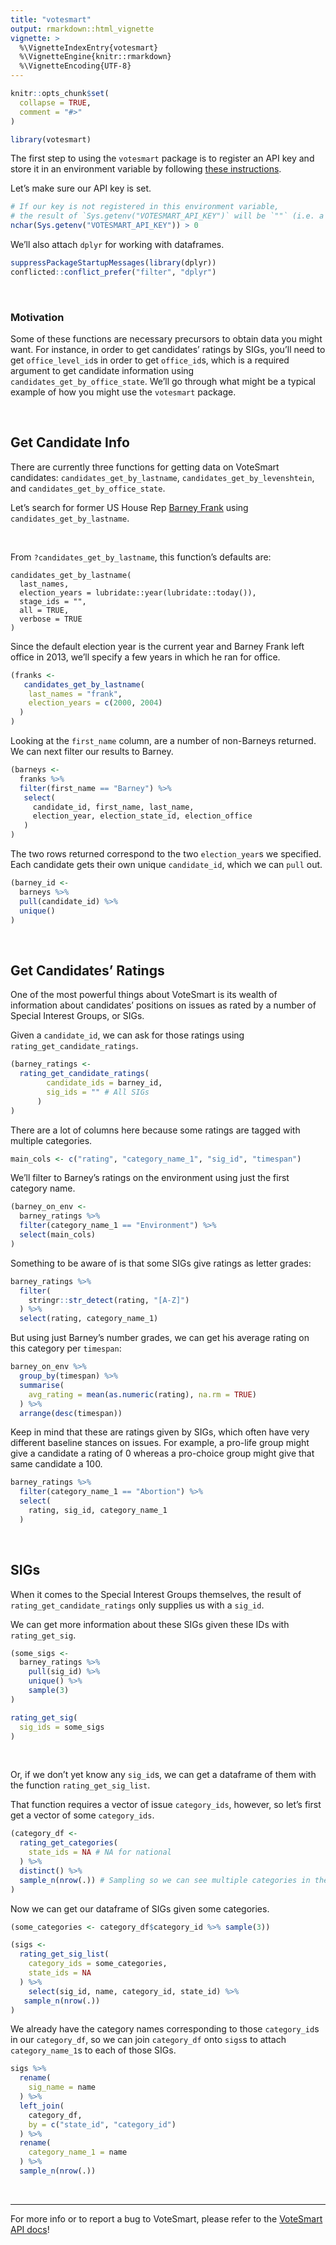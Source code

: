 ```yaml
---
title: "votesmart"
output: rmarkdown::html_vignette
vignette: >
  %\VignetteIndexEntry{votesmart}
  %\VignetteEngine{knitr::rmarkdown}
  %\VignetteEncoding{UTF-8}
---
```


```r
knitr::opts_chunk$set(
  collapse = TRUE,
  comment = "#>"
)
```


```r
library(votesmart)
```

The first step to using the `votesmart` package is to register an API key and store it in an environment variable by following [these instructions](https://github.com/decktools/votesmart#api-keys).

Let's make sure our API key is set. 

```r
# If our key is not registered in this environment variable, 
# the result of `Sys.getenv("VOTESMART_API_KEY")` will be `""` (i.e. a string of `nchar` 0)
nchar(Sys.getenv("VOTESMART_API_KEY")) > 0
```

We'll also attach `dplyr` for working with dataframes.

```r
suppressPackageStartupMessages(library(dplyr))
conflicted::conflict_prefer("filter", "dplyr")
```

<br>

### Motivation

Some of these functions are necessary precursors to obtain data you might want. For instance, in order to get candidates' ratings by SIGs, you'll need to get `office_level_id`s in order to get `office_id`s, which is a required argument to get candidate information using `candidates_get_by_office_state`. We'll go through what might be a typical example of how you might use the `votesmart` package.

<br>

## Get Candidate Info

There are currently three functions for getting data on VoteSmart candidates: `candidates_get_by_lastname`, `candidates_get_by_levenshtein`, and `candidates_get_by_office_state`.

Let's search for former US House Rep [Barney Frank](https://en.wikipedia.org/wiki/Barney_Frank) using `candidates_get_by_lastname`.

<br>

From `?candidates_get_by_lastname`, this function's defaults are:

```
candidates_get_by_lastname(
  last_names,
  election_years = lubridate::year(lubridate::today()),
  stage_ids = "",
  all = TRUE,
  verbose = TRUE
)
```

Since the default election year is the current year and Barney Frank left office in 2013, we'll specify a few years in which he ran for office. 

```r
(franks <- 
   candidates_get_by_lastname(
    last_names = "frank", 
    election_years = c(2000, 2004)
  )
)
```

Looking at the `first_name` column, are a number of non-Barneys returned. We can next filter our results to Barney.

```r
(barneys <- 
  franks %>% 
  filter(first_name == "Barney") %>% 
   select(
     candidate_id, first_name, last_name, 
     election_year, election_state_id, election_office
   )
)
```

 The two rows returned correspond to the two `election_year`s we specified. Each candidate gets their own unique `candidate_id`, which we can `pull` out.

```r
(barney_id <- 
  barneys %>% 
  pull(candidate_id) %>% 
  unique()
)
```


<br>

## Get Candidates' Ratings

One of the most powerful things about VoteSmart is its wealth of information about candidates' positions on issues as rated by a number of Special Interest Groups, or SIGs.

Given a `candidate_id`, we can ask for those ratings using `rating_get_candidate_ratings`.

```r
(barney_ratings <- 
  rating_get_candidate_ratings(
        candidate_ids = barney_id,
        sig_ids = "" # All SIGs
      )
)
```

There are a lot of columns here because some ratings are tagged with multiple categories. 

```r
main_cols <- c("rating", "category_name_1", "sig_id", "timespan")
```

We'll filter to Barney's ratings on the environment using just the first category name.

```r
(barney_on_env <- 
  barney_ratings %>% 
  filter(category_name_1 == "Environment") %>% 
  select(main_cols)
)
```

Something to be aware of is that some SIGs give ratings as letter grades:

```r
barney_ratings %>% 
  filter(
    stringr::str_detect(rating, "[A-Z]")
  ) %>% 
  select(rating, category_name_1)
```

But using just Barney's number grades, we can get his average rating on this category per `timespan`:

```r
barney_on_env %>% 
  group_by(timespan) %>% 
  summarise(
    avg_rating = mean(as.numeric(rating), na.rm = TRUE)
  ) %>% 
  arrange(desc(timespan))
```


Keep in mind that these are ratings given by SIGs, which often have very different baseline stances on issues. For example, a pro-life group might give a candidate a rating of 0 whereas a pro-choice group might give that same candidate a 100.

```r
barney_ratings %>% 
  filter(category_name_1 == "Abortion") %>% 
  select(
    rating, sig_id, category_name_1
  )
```

<br>

## SIGs

When it comes to the Special Interest Groups themselves, the result of `rating_get_candidate_ratings` only supplies us with a `sig_id`. 

We can get more information about these SIGs given these IDs with `rating_get_sig`.

```r
(some_sigs <- 
  barney_ratings %>%
    pull(sig_id) %>%
    unique() %>%
    sample(3)
)
```

```r
rating_get_sig(
  sig_ids = some_sigs
)
```

<br>

Or, if we don't yet know any `sig_id`s, we can get a dataframe of them with the function `rating_get_sig_list`. 

That function requires a vector of issue `category_ids`, however, so let's first get a vector of some `category_ids`.

```r
(category_df <-
  rating_get_categories(
    state_ids = NA # NA for national
  ) %>% 
  distinct() %>% 
  sample_n(nrow(.)) # Sampling so we can see multiple categories in the 10 rows shown here
)
```

Now we can get our dataframe of SIGs given some categories.

```r
(some_categories <- category_df$category_id %>% sample(3))
```

```r
(sigs <- 
  rating_get_sig_list(
    category_ids = some_categories,
    state_ids = NA
  ) %>% 
    select(sig_id, name, category_id, state_id) %>% 
   sample_n(nrow(.))
)
```

We already have the category names corresponding to those `category_id`s in our `category_df`, so we can join `category_df` onto `sigs`s to attach `category_name_1`s to each of those SIGs.

```r
sigs %>% 
  rename(
    sig_name = name
  ) %>% 
  left_join(
    category_df,
    by = c("state_id", "category_id")
  ) %>% 
  rename(
    category_name_1 = name
  ) %>% 
  sample_n(nrow(.))
```



<br>

***

For more info or to report a bug to VoteSmart, please refer to the [VoteSmart API docs](http://api.votesmart.org/docs/index.html)! 

